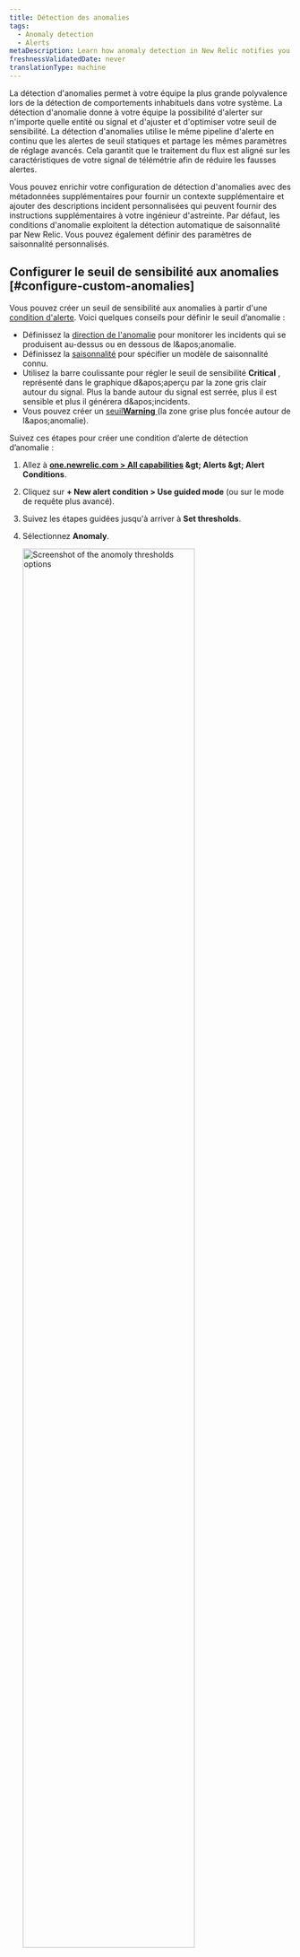 ```yaml
---
title: Détection des anomalies
tags:
  - Anomaly detection
  - Alerts
metaDescription: Learn how anomaly detection in New Relic notifies you of unusual app behavior.
freshnessValidatedDate: never
translationType: machine
---
```


La détection d&apos;anomalies permet à votre équipe la plus grande polyvalence lors de la détection de comportements inhabituels dans votre système. La détection d&apos;anomalie donne à votre équipe la possibilité d&apos;alerter sur n&apos;importe quelle entité ou signal et d&apos;ajuster et d&apos;optimiser votre seuil de sensibilité. La détection d&apos;anomalies utilise le même pipeline d&apos;alerte en continu que les alertes de seuil statiques et partage les mêmes paramètres de réglage avancés. Cela garantit que le traitement du flux est aligné sur les caractéristiques de votre signal de télémétrie afin de réduire les fausses alertes.

Vous pouvez enrichir votre configuration de détection d&apos;anomalies avec des métadonnées supplémentaires pour fournir un contexte supplémentaire et ajouter des descriptions incident personnalisées qui peuvent fournir des instructions supplémentaires à votre ingénieur d&apos;astreinte. Par défaut, les conditions d&apos;anomalie exploitent la détection automatique de saisonnalité par New Relic. Vous pouvez également définir des paramètres de saisonnalité personnalisés.

## Configurer le seuil de sensibilité aux anomalies [#configure-custom-anomalies]

Vous pouvez créer un seuil de sensibilité aux anomalies à partir d&apos;une [condition d&apos;alerte](/docs/alerts-applied-intelligence/new-relic-alerts/alert-conditions/create-nrql-alert-conditions/). Voici quelques conseils pour définir le seuil d’anomalie :

* Définissez la [direction de l&apos;anomalie](#anomaly-direction) pour monitorer les incidents qui se produisent au-dessus ou en dessous de l&amp;apos;anomalie.
* Définissez la [saisonnalité](#seasonality) pour spécifier un modèle de saisonnalité connu.
* Utilisez la barre coulissante pour régler le seuil de sensibilité <DNT>**Critical**</DNT> , représenté dans le graphique d&amp;apos;aperçu par la zone gris clair autour du signal. Plus la bande autour du signal est serrée, plus il est sensible et plus il générera d&amp;apos;incidents.
* Vous pouvez créer un [seuil<DNT>**Warning**</DNT> ](/docs/alerts-applied-intelligence/new-relic-alerts/advanced-alerts/advanced-techniques/set-thresholds-alert-condition/#threshold-levels)(la zone grise plus foncée autour de l&amp;apos;anomalie).

Suivez ces étapes pour créer une condition d’alerte de détection d’anomalie :

1. Allez à <DNT>**[one.newrelic.com &gt; All capabilities](https://one.newrelic.com/all-capabilities) &amp;gt; Alerts &amp;gt; Alert Conditions**</DNT>.

2. Cliquez sur <DNT>**+ New alert condition &gt; Use guided mode**</DNT> (ou sur le mode de requête plus avancé).

3. Suivez les étapes guidées jusqu&apos;à arriver à <DNT>**Set thresholds**</DNT>.

4. Sélectionnez <DNT>**Anomaly**</DNT>.

   <img width="80%;" title="Set anomoly thresholds" alt="Screenshot of the anomoly thresholds options" src="/images/alerts_screenshot-crop_try-anomaly-thresholds.webp" />

5. Sélectionnez une option pour calculer la saisonnalité de la condition d’alerte. Pour comprendre la saisonnalité et son impact sur votre état d&apos;alerte, reportez-vous à [Saisonnalité](#seasonality).

6. Configurez les paramètres pour un ou plusieurs seuils. La détection d&apos;anomalies permet de prédire quel sera le prochain point de données en fonction de l&apos;activité antérieure. La valeur de seuil pour la détection d&apos;anomalie contrôle la sensibilité de la condition d&apos;alerte pour tolérer l&apos;écart entre la valeur réelle et la valeur prédite. Le seuil est le nombre d&apos;écarts types qui séparent la valeur de votre signal de la valeur prédite. Nous suivons l’écart type entre la valeur prédite et la valeur réelle pour les 7 jours de données précédents.

   Pour configurer le seuil, vous devrez :

   * Définissez la « direction du seuil » sur supérieur, inférieur ou les deux. Cela signifie que nous ne créerons un incident que si la valeur du signal (la sortie de la requête) est supérieure à la valeur prédite, inférieure à la valeur prédite ou les deux, respectivement.

     Ce champ indique le nombre de points de données pendant une période donnée qui doivent être en dehors du seuil. Les options sont <DNT>**for at least**</DNT> et <DNT>**at least once in**</DNT>. La sélection de <DNT>**for at least**</DNT> signifie que TOUS les points de données de votre signal doivent être en dehors du seuil pendant la période spécifiée avant qu&amp;apos;un incident ne soit ouvert. L’inverse doit être vrai pour clôturer l’incident. L&amp;apos;option <DNT>**at least once in**</DNT> signifie simplement que dès que l&amp;apos;un des points de données de votre signal se trouve en dehors du seuil, un incident s&amp;apos;ouvre. Avec cette option, la durée n’est pas pertinente pour déterminer quand ouvrir un incident. Cependant, cela est pertinent pour la clôture de l&amp;apos;incident. Tous les points de données de votre signal doivent être dans le seuil pendant la période spécifiée

   * Définissez la « durée du seuil ». Considérez cela comme la durée pendant laquelle la valeur du signal doit rester en dehors du seuil avant qu’un incident ne soit ouvert. À l’inverse, c’est aussi la durée pendant laquelle un signal doit rester dans le seuil pour qu’un incident soit clôturé.

     Ce champ répond à la période mentionnée ci-dessus. Il s&apos;agit de la durée pendant laquelle le signal dépasse le seuil défini. Il s’agit de la durée réelle du seuil.

   * Définir le « niveau de seuil ». Pour la détection d&apos;anomalies personnalisées, il s&apos;agit du nombre d&apos;écarts types entre le point de données du signal et la valeur que nous avions prédite.

7. Ajoutez les détails de la condition d’alerte et cliquez sur <DNT>**Save condition**</DNT>.

## Définition du seuil pour les conditions multi-signaux (requête à facettes) [#faceted-queries]

Selon la manière dont vous avez défini votre requête à l&apos;étape 1, la condition d&apos;alerte peut consister monitoring plusieurs signaux, et non un seul. Lorsque vous travaillez avec NRQL, ces requêtes utilisent la [clause`FACET` ](/docs/query-your-data/nrql-new-relic-query-language/get-started/nrql-syntax-clauses-functions/#sel-facet). Le nombre maximal de signaux qu&amp;apos;une condition d&amp;apos;alerte peut monitorer est de 5 000. Les paramètres de seuil que vous spécifiez s&amp;apos;appliquent de la même manière à tous les signaux monitorés par cette condition. Chaque signal est monitoré et évalué individuellement, mais les paramètres s&amp;apos;appliquent de manière cohérente à tous les signaux. Nous n&amp;apos;afficherons qu&amp;apos;un maximum de 500 signaux sur le graphique d&amp;apos;aperçu. Cependant, nous n&amp;apos;affichons pas le signal prédit et les bandes de seuil lorsqu&amp;apos;il y a plus d&amp;apos;un signal affiché sur le graphique. Pour afficher ces informations tout en déterminant la valeur de seuil idéale, sélectionnez l&amp;apos;un des signaux de séries chronologiques de la légende pour filtrer le graphique sur une seule série chronologique.

## Direction de l&apos;anomalie : sélectionnez les plages supérieures ou inférieures [#anomaly-direction]

Vous pouvez choisir si vous souhaitez que la condition recherche un comportement qui dépasse la valeur prédite (« supérieure ») ou qui descend en dessous de la valeur prédite (« inférieure »), ou qui descend au-dessus ou en dessous. Vous les choisissez avec le sélecteur de direction de prédiction.

Exemples de cas d’utilisation pour cela :

* Vous pouvez utiliser le paramètre Supérieur pour une source de données comme le taux d&apos;erreur, car vous n&apos;êtes généralement concerné que s&apos;il augmente et non s&apos;il diminue.
* Vous pouvez utiliser le paramètre inférieur pour une source de données telle que le débit, car les fluctuations soudaines à la hausse sont assez courantes, mais une forte baisse soudaine indiquerait un problème.

Voici quelques exemples de la manière dont les fluctuations importantes de vos données seraient traitées selon les différents paramètres de direction des anomalies. Les zones rouges représentent les incidents.

<img title="A screenshot of anomaly details in the New Relic UI" alt="A screenshot demonstrating how to select upper and lower ranges for anomalies" src="/images/alerts_screenshot-full_anomalies-set-upper-and-lower-ranges.webp" />

## Règles régissant le calcul de la valeur prédite [#anomaly-rules]

L’algorithme de calcul de la prédiction est mathématiquement complexe. Voici quelques-unes des principales règles régissant ses capacités prédictives :

* <DNT>**Age of data**</DNT> Lors de la création initiale, la prédiction est calculée en utilisant entre 1 et 4 semaines de données, selon la disponibilité des données et le type de prédiction. Actuellement, les requêtes qui utilisent la clause `FACET` ne sont pas formées sur les données stockées. Après sa création, l&amp;apos;algorithme prend en compte les fluctuations continues des données sur une longue période, même si un poids plus important est accordé aux données plus récentes. Pour les données qui n’existent que depuis peu de temps, la valeur prédite risque de beaucoup fluctuer et de ne pas être très précise. C&amp;apos;est parce qu&amp;apos;il n&amp;apos;y a pas suffisamment de données pour déterminer ses valeurs et son comportement habituels. Plus les données ont d’historique, plus la prédiction sera précise.
* <DNT>**Consistency of data**</DNT> Pour les valeurs métriques qui restent dans une plage cohérente ou qui évoluent lentement et régulièrement, leur comportement plus prévisible signifie que leur seuil de sensibilité deviendra plus serré autour de la prédiction. Les données plus variées et imprévisibles auront un seuil de sensibilité plus lâche (plus large).
* <DNT>**Regular fluctuations**</DNT> Pour les fluctuations cycliques d&amp;apos;une durée inférieure à une semaine (telles que le déploiement hebdomadaire du mercredi à 13 heures ou les rapports nocturnes), l&amp;apos;algorithme de prédiction recherche ces fluctuations cycliques et tente de s&amp;apos;y adapter.

## Saisonnalité [#seasonality]

Pour gérer les fluctuations récurrentes de vos signaux, telles que les pics de trafic en semaine, vous pouvez spécifier la saisonnalité d&apos;une condition. Par défaut, la détection d&apos;anomalies calcule automatiquement la saisonnalité de chaque signal à l&apos;aide de <DNT>\*\* New Relic calculation\*\*</DNT>. Cependant, vous pouvez choisir de définir le calcul de saisonnalité sur une valeur spécifique ou de le désactiver complètement. Les options disponibles sont :

* <DNT>**New Relic calculation**</DNT> (par défaut) : Détermine automatiquement la saisonnalité de chaque signal en fonction de plusieurs facteurs, notamment l&amp;apos;âge des données, la cohérence des données et les fluctuations régulières.
* <DNT>**Hourly**</DNT>: Applique un modèle horaire à tous les signaux dans la condition de détection d&amp;apos;anomalie.
* <DNT>**Daily**</DNT>: Applique un modèle quotidien à tous les signaux dans la condition de détection d&amp;apos;anomalie.
* <DNT>**Weekly**</DNT>: Applique un modèle hebdomadaire à tous les signaux dans la condition de détection d&amp;apos;anomalie.
* <DNT>**None**</DNT>: Désactive entièrement la saisonnalité, garantissant qu&amp;apos;aucun modèle saisonnier n&amp;apos;est pris en compte lors de l&amp;apos;évaluation des signaux.

<Callout variant="tip">
  La solution actuelle ne prend pas en charge les options de saisonnalité mensuelle et annuelle en raison de limitations de calcul, notamment de facteurs tels que la conservation des données, le calcul et l&apos;évaluation des temps réels.
</Callout>